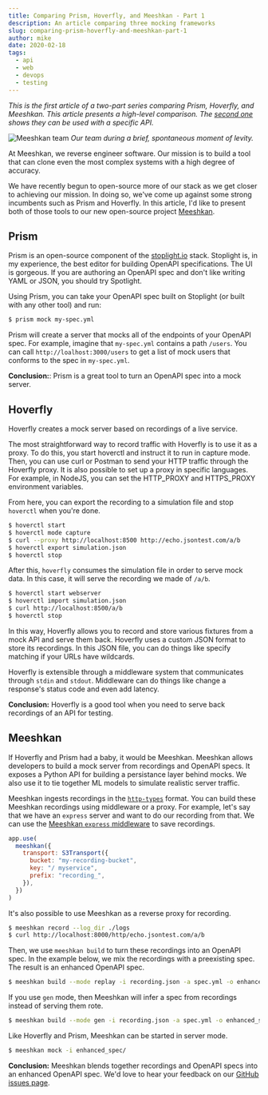 ```yaml
---
title: Comparing Prism, Hoverfly, and Meeshkan - Part 1
description: An article comparing three mocking frameworks
slug: comparing-prism-hoverfly-and-meeshkan-part-1
author: mike
date: 2020-02-18
tags:
  - api
  - web
  - devops
  - testing
---
```


_This is the first article of a two-part series comparing Prism, Hoverfly, and Meeshkan. This article presents a high-level comparison. The [second one](https://dev.to/meeshkan/comparing-prism-hoverfly-and-meeshkan-part-2-139i) shows they can be used with a specific API._

![Meeshkan team](https://cdn.filestackcontent.com/AZvPNtU2oRLCcNYkJFCAAz/resize=width:1000/https://dev-to-uploads.s3.amazonaws.com/i/bni2ip09m23dml1nozod.jpg)
_Our team during a brief, spontaneous moment of levity._

At Meeshkan, we reverse engineer software. Our mission is to build a tool that can clone even the most complex systems with a high degree of accuracy.

We have recently begun to open-source more of our stack as we get closer to achieving our mission. In doing so, we've come up against some strong incumbents such as Prism and Hoverfly. In this article, I'd like to present both of those tools to our new open-source project [Meeshkan](https://github.com/meeshkan/meeshkan).

## Prism

Prism is an open-source component of the [stoplight.io](https://stoplight.io) stack. Stoplight is, in my experience, the best editor for building OpenAPI specifications. The UI is gorgeous. If you are authoring an OpenAPI spec and don't like writing YAML or JSON, you should try Spotlight.

Using Prism, you can take your OpenAPI spec built on Stoplight (or built with any other tool) and run:

```bash
$ prism mock my-spec.yml
```

Prism will create a server that mocks all of the endpoints of your OpenAPI spec. For example, imagine that `my-spec.yml` contains a path `/users`. You can call `http://loalhost:3000/users` to get a list of mock users that conforms to the spec in `my-spec.yml`.

**Conclusion:**: Prism is a great tool to turn an OpenAPI spec into a mock server.

## Hoverfly

Hoverfly creates a mock server based on recordings of a live service.

The most straightforward way to record traffic with Hoverfly is to use it as a proxy. To do this, you start hoverctl and instruct it to run in capture mode. Then, you can use curl or Postman to send your HTTP traffic through the Hoverfly proxy. It is also possible to set up a proxy in specific languages. For example, in NodeJS, you can set the HTTP_PROXY and HTTPS_PROXY environment variables.

From here, you can export the recording to a simulation file and stop `hoverctl` when you're done.

```bash
$ hoverctl start
$ hoverctl mode capture
$ curl --proxy http://localhost:8500 http://echo.jsontest.com/a/b
$ hoverctl export simulation.json
$ hoverctl stop
```

After this, `hoverfly` consumes the simulation file in order to serve mock data. In this case, it will serve the recording we made of `/a/b`.

```bash
$ hoverctl start webserver
$ hoverctl import simulation.json
$ curl http://localhost:8500/a/b
$ hoverctl stop
```

In this way, Hoverfly allows you to record and store various fixtures from a mock API and serve them back. Hoverfly uses a custom JSON format to store its recordings. In this JSON file, you can do things like specify matching if your URLs have wildcards.

Hoverfly is extensible through a middleware system that communicates through `stdin` and `stdout`. Middleware can do things like change a response's status code and even add latency.

**Conclusion:** Hoverfly is a good tool when you need to serve back recordings of an API for testing.

## Meeshkan

If Hoverfly and Prism had a baby, it would be Meeshkan. Meeshkan allows developers to build a mock server from recordings and OpenAPI specs. It exposes a Python API for building a persistance layer behind mocks. We also use it to tie together ML models to simulate realistic server traffic.

Meeshkan ingests recordings in the [`http-types`](https://github.com/meeshkan/http-types) format. You can build these Meeshkan recordings using middleware or a proxy. For example, let's say that we have an `express` server and want to do our recording from that. We can use the [Meeshkan `express` middleware](https://github.com/meeshkan/express-middleware) to save recordings.

```javascript
app.use(
  meeshkan({
    transport: S3Transport({
      bucket: "my-recording-bucket",
      key: "/ myservice",
      prefix: "recording_",
    }),
  })
)
```

It's also possible to use Meeshkan as a reverse proxy for recording.

```bash
$ meeshkan record --log_dir ./logs
$ curl http://localhost:8000/http/echo.jsontest.com/a/b
```

Then, we use `meeshkan build` to turn these recordings into an OpenAPI spec. In the example below, we mix the recordings with a preexisting spec. The result is an enhanced OpenAPI spec.

```bash
$ meeshkan build --mode replay -i recording.json -a spec.yml -o enhanced_spec
```

If you use `gen` mode, then Meeshkan will infer a spec from recordings instead of serving them rote.

```bash
$ meeshkan build --mode gen -i recording.json -a spec.yml -o enhanced_spec
```

Like Hoverfly and Prism, Meeshkan can be started in server mode.

```bash
$ meeshkan mock -i enhanced_spec/
```

**Conclusion:** Meeshkan blends together recordings and OpenAPI specs into an enhanced OpenAPI spec. We'd love to hear your feedback on our [GitHub issues page](https://github.com/meeshkan/meeshkan/issues).
